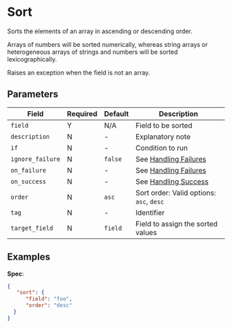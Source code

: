 # Sort

<Synopsis>
Sorts the elements of an array in ascending or descending order.
</Synopsis>

Arrays of numbers will be sorted numerically, whereas string arrays or heterogeneous arrays of strings and numbers will be sorted lexicographically.

Raises an exception when the field is not an array.

## Parameters

|Field|Required|Default|Description|
|---|---|---|---|
|`field`|Y|N/A|Field to be sorted|
|`description`|N|-|Explanatory note|
|`if`|N|-|Condition to run|
|`ignore_failure`|N|`false`|See [Handling Failures](../handling-failures.mdx)|
|`on_failure`|N|-|See [Handling Failures](../handling-failures.mdx)|
|`on_success`|N|-|See [Handling Success](../handling-success.mdx)|
|`order`|N|`asc`|Sort order: Valid options: `asc`, `desc`|
|`tag`|N|-|Identifier|
|`target_field`|N|`field`|Field to assign the sorted values|

## Examples

**Spec**:

```json
{
   "sort": {
      "field": "foo",
      "order": "desc"
  }
}
```
